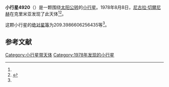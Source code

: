 {{Infobox planet
| bgcolour = #FFFFC0
| name = 4920 Gromov
| symbol = 
| image = 
| caption = 
| discovery = yes
| discovery_ref = 
| discoverer = [[尼古拉·切爾尼赫|尼古拉·切爾尼赫]]
| discovery_site = [[克里米亚|克里米亚]] 
| discovered = 1978年8月8日
| designations = yes
| mp_name = 
| named_after = 
| alt_names = 1978 PY2/ 1977 KZ1 / 1987 SM1
| mp_category = [[主带小行星|主带小行星]]
| orbit_ref = <ref name="a">[http://ssd.jpl.nasa.gov/sbdb.cgi?sstr=4920 4920 Gromov] {{Wayback|url=http://ssd.jpl.nasa.gov/sbdb.cgi?sstr=4920 |date=20210806133716 }}，小行星數據庫瀏覽器（JPL Small-Body Database Browser）－[[美国国家航空航天局|美国国家航空航天局]]喷气推进实验室</ref>
| epoch = 2456400.5 (2013年4月18日更新)
| aphelion = {{convert|2.91872584856503|AU|km|3|abbr=on|lk=out}}
| perihelion = {{convert|2.458522239609016|AU|km|3|abbr=on}}
| semimajor = {{convert|2.688624044087023|AU|km|3|abbr=on}}
| eccentricity = 0.085583481
| period = 1610.250876 [[日|日]]<br />4.41[[儒略年|儒略年]]
| avg_speed = 
| inclination = 2.423321008562421
| asc_node = 190.0983408737355
| mean_anomaly = 
| arg_peri = 209.3986606256435
| satellites = 
| physical_characteristics = yes
| dimensions = 
| mass = 
| density = 
| surface_grav = 
| escape_velocity = 
| sidereal_day = 
| axial_tilt = 
| pole_ecliptic_lat = 
| pole_ecliptic_lon = 
| albedo = 
| temperatures= 
| temp_name1 = 
| mean_temp_1 = 
| max_temp_1 = 
| temp_name2 = 
| max_temp_2 = 
| spectral_type = 
| abs_magnitude = 209.3986606256435
}}

'''小行星4920'''（{{lang-en|4920 Gromov}}）是一颗围绕[[太阳|太阳]][[公转|公转]]的[[小行星|小行星]]。1978年8月8日，[[尼古拉·切爾尼赫|尼古拉·切爾尼赫]]在克里米亚发现了此天体<ref name="a" /><ref>{{cite news|title=小行星列表|url=http://cfa-www.harvard.edu/iau/lists/NumberedMPs.txt|accessdate=2013-07-08|newspaper=哈佛大学|archive-date=2008-05-17|archive-url=https://web.archive.org/web/20080517010638/http://cfa-www.harvard.edu/iau/lists/NumberedMPs.txt|dead-url=no}}</ref>。

这颗小行星的[[绝对星等|绝对星等]]为209.3986606256435等<ref name="a" />。

==参考文献==
{{reflist}}
{{Minor Planet Number|[[小行星4919|小行星4919]]|[[小行星4921|小行星4921]]}}

{{小天体}}

[[Category:小行星带天体|Category:小行星带天体]]
[[Category:1978年发现的小行星|Category:1978年发现的小行星]]

{{asteroid-stub}}